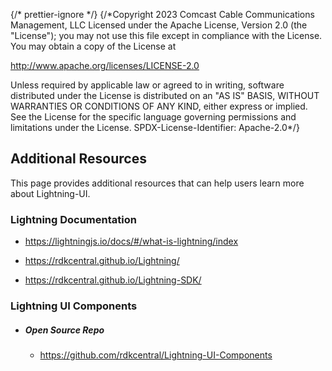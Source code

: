 ﻿{/* prettier-ignore */}
{/*Copyright 2023 Comcast Cable Communications Management, LLC
Licensed under the Apache License, Version 2.0 (the "License");
you may not use this file except in compliance with the License.
You may obtain a copy of the License at

http://www.apache.org/licenses/LICENSE-2.0

Unless required by applicable law or agreed to in writing, software
distributed under the License is distributed on an "AS IS" BASIS,
WITHOUT WARRANTIES OR CONDITIONS OF ANY KIND, either express or implied.
See the License for the specific language governing permissions and
limitations under the License.
SPDX-License-Identifier: Apache-2.0\*/}


<Meta title="Docs/Lightning Resources" />

## Additional Resources

This page provides additional resources that can help users learn more about Lightning-UI.

### Lightning Documentation

- https://lightningjs.io/docs/#/what-is-lightning/index

- https://rdkcentral.github.io/Lightning/

- https://rdkcentral.github.io/Lightning-SDK/

### Lightning UI Components

- ##### Open Source Repo
  - https://github.com/rdkcentral/Lightning-UI-Components

